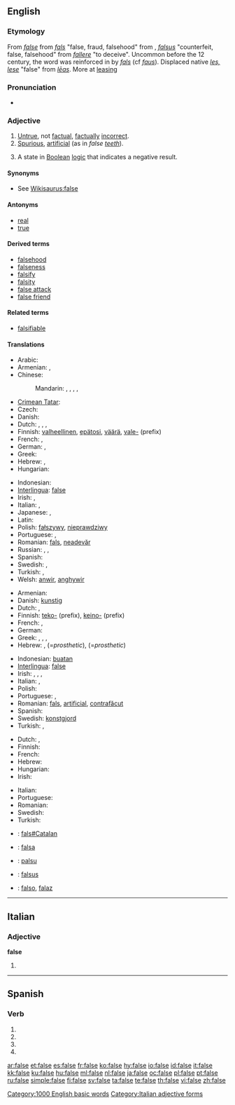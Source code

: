{{wikipedia|dab=false}}
==English==

===Etymology===
From {{etyl|enm}} ''[[#Middle English|false]]'' from {{etyl|ang}} ''[[fals#Old English|fals]]'' "false, fraud, falsehood" from {{etyl|la}}, ''[[falsus]]'' "counterfeit, false, falsehood" from ''[[fallere#Latin|fallere]]'' "to deceive". Uncommon before the 12 century, the word was reinforced in {{en}} by {{etyl|roa-nor|-}} ''[[fals#Anglo-Norman|fals]]'' (cf {{etyl|fro|-}} ''[[faus#Old French|faus]]''). Displaced native {{enm}} ''[[les#Middle English|les, lese]]'' "false" from {{ang}} ''[[leas#Old English|lēas]]''. More at [[leasing]]

===Pronunciation===
* {{audio|en-us-false.ogg|Audio (US)}}

===Adjective===
{{en-adj|fals|er}}

# [[untrue|Untrue]], not [[factual]], [[factually]] [[incorrect]].
# [[spurious|Spurious]], [[artificial]] (as in ''false [[tooth|teeth]]'').
# {{logic}} A state in [[Boolean]] [[logic]] that indicates a negative result.

====Synonyms====
* See [[Wikisaurus:false]]

====Antonyms====
* [[real]]
* [[true]]

====Derived terms====
* [[falsehood]]
* [[falseness]]
* [[falsify]]
* [[falsity]]
* [[false attack]]
* [[false friend]]

====Related terms====
* [[falsifiable]]

====Translations====
{{trans-top|untrue, not factual, wrong}}
* Arabic: {{t|ar|زائف|tr=zaa'if|sc=Arab}}
* Armenian: {{t-|hy|կեղծ|tr=keġç|sc=Armn|xs=Armenian}}, {{t-|hy|սխալ|tr=sxal|sc=Armn|xs=Armenian}}
* Chinese:
*: Mandarin: {{t-|cmn|假|tr=jiǎ|sc=Hani|xs=Mandarin}},  {{t|cmn|虛偽|sc=Hani|xs=Mandarin}},  {{t|cmn|虚伪|tr=xūwěi|sc=Hani|xs=Mandarin}},  {{t|cmn|虛假|sc=Hani|xs=Mandarin}},  {{t|cmn|虚假|tr=xūjiǎ|sc=Hani|xs=Mandarin}}
* [[Crimean Tatar]]: {{tø|crh|yañlış|xs=Crimean Tatar}}
* Czech: {{t-|cs|nepravdivý|m}}
* Danish: {{t-|da|falsk}}
* Dutch: {{t+|nl|onwaar}}, {{t+|nl|vals}}, {{t+|nl|fout}}, {{t|nl|onjuist}}
* Finnish: [[valheellinen]], [[epätosi]], [[väärä]], [[vale-]] (prefix)
* French: {{t+|fr|faux}}, {{t+|fr|incorrect}}
* German: {{t+|de|falsch}}, {{t+|de|unwahr}}
* Greek: {{t+|el|ψευδής|tr=pseuðís|sc=Grek}}
* Hebrew: {{he-translation|שקרי|shikrí}} {{m}}, {{he-translation|לא נכון|ló nakhón}} {{m}}
* Hungarian: {{t+|hu|hamis}}
{{trans-mid}}
* Indonesian: {{t-|id|salah|xs=Indonesian}}
* [[Interlingua]]: [[#Interlingua|false]]
* Irish: {{t|ga|bréagach|xs=Irish}}, {{t|ga|bréige|xs=Irish}}
* Italian: {{t+|it|falso}}, {{t+|it|errato}}
* Japanese: {{t+|ja|虚偽|tr=きょぎ, kyogi|sc=Jpan}},  {{t|ja|偽の|tr=にせの, nise-no|sc=Jpan}}
* Latin: {{t-|la|falsus}}
* Polish: [[fałszywy]], [[nieprawdziwy]]
* Portuguese: {{t+|pt|falso}}, {{t+|pt|errado}}
* Romanian: [[fals#Romanian|fals]], [[neadevăr]]
* Russian: {{t|ru|фальшивый|tr=fal'šívyj|sc=Cyrl}},  {{t|ru|ложный|tr=lóžnyj|sc=Cyrl}},  {{t|ru|неправильный|tr=neprávil'nyj|sc=Cyrl}}
* Spanish: {{t+|es|falso}}
* Swedish: {{t+|sv|falsk}}, {{t-|sv|osann}}
* Turkish: {{t+|tr|yanlış}}, {{t+|tr|yalan}}
* Welsh: [[anwir]], [[anghywir]]
{{trans-bottom}}

{{trans-top|spurious, artificial}}
* Armenian: {{t-|hy|կեղծ|tr=keġç|sc=Armn|xs=Armenian}}
* Danish: [[kunstig]]
* Dutch: {{t+|nl|vals}}, {{t|nl|onecht}}
* Finnish: [[teko-]] (prefix), [[keino-]] (prefix)
* French: {{t+|fr|faux}}, {{t+|fr|artificiel}}
* German: {{t+|de|falsch}}
* Greek: {{t+|el|ψευδής|tr=pseuðís|sc=Grek}}, {{t+|el|πλαστός|tr=plastós|sc=Grek}}, {{t+|el|κίβδηλος|tr=kívðilos|sc=Grek}}, {{t+|el|νόθος|tr=nóθos|sc=Grek}}
* Hebrew: {{he-translation|מזוייף|mezuyáf}} {{m}}, {{he-translation|תותב|totáv}} {{m}} (=''prosthetic''), {{he-translation|תותבת|totévet}} {{f}} (=''prosthetic'')
{{trans-mid}}
* Indonesian: [[buat|buatan]]
* [[Interlingua]]: [[#Interlingua|false]]
* Irish: {{t|ga|bréag-|xs=Irish}}, {{t|ga|bréagach|xs=Irish}}, {{t|ga|bréige|xs=Irish}}, {{t-|ga|falsa|xs=Irish}}
* Italian: {{t-|it|posticcio}}, {{t+|it|finto}}
* Polish: {{t+|pl|sztuczny}}
* Portuguese: {{t+|pt|falso}}, {{t+|pt|artificial}}
* Romanian: [[fals#Romanian|fals]], [[artificial#Romanian|artificial]], [[contrafăcut]]
* Spanish: {{t-|es|postiza}}
* Swedish: [[konstgjord]]
* Turkish: {{t+|tr|yapay}}, {{t+|tr|sahte}}
{{trans-bottom}}

{{trans-top|state in Boolean logic that indicates a negative result}}
* Dutch: {{t+|nl|onwaar}}, {{t+|nl|vals}}
* Finnish: {{t+|fi|epätosi}}
* French: {{t+|fr|faux}}
* Hebrew: {{he-translation|שקרי|shikrí}} {{m}}
* Hungarian: {{t+|hu|hamis}}
* Irish: {{t|ga|bréagach|xs=Irish}}
{{trans-mid}}
* Italian: {{t+|it|falso}}
* Portuguese: {{t+|pt|falso}}
* Romanian: {{t+|ro|fals|n}}
* Swedish: {{t+|sv|falskt}}
* Turkish: {{t+|tr|yanlış}}
{{trans-bottom}}

{{checktrans-top}}
* {{ttbc|Catalan}}: [[fals#Catalan]]
* {{ttbc|Ido}}: [[falsa]]
* {{ttbc|Indonesian}}: [[palsu]]
{{checktrans-mid}}
* {{ttbc|Latin}}: [[falsus]]
* {{ttbc|Spanish}}: [[falso]], [[falaz]]
{{checktrans-bottom}}

[[Category:1000 English basic words]]

----

==Italian==

===Adjective===
'''false''' {{p}}

# {{feminine of|falso#Adjective|falso}}

[[Category:Italian adjective forms]]

----

==Spanish==

===Verb===
{{es-verb-form|falsar}}

# {{es-verb form of|ending=ar|mood=imperative|pers=2|formal=yes|number=singular|[[falsar]]}}
# {{es-verb form of|ending=ar|mood=subjunctive|tense=present|pers=1|number=singular|[[falsar]]}}
# {{es-verb form of|ending=ar|mood=subjunctive|tense=present|pers=2|formal=yes|number=singular|[[falsar]]}}
# {{es-verb form of|ending=ar|mood=subjunctive|tense=present|pers=3|number=singular|[[falsar]]}}

[[ar:false]]
[[et:false]]
[[es:false]]
[[fr:false]]
[[ko:false]]
[[hy:false]]
[[io:false]]
[[id:false]]
[[it:false]]
[[kk:false]]
[[ku:false]]
[[hu:false]]
[[ml:false]]
[[nl:false]]
[[ja:false]]
[[oc:false]]
[[pl:false]]
[[pt:false]]
[[ru:false]]
[[simple:false]]
[[fi:false]]
[[sv:false]]
[[ta:false]]
[[te:false]]
[[th:false]]
[[vi:false]]
[[zh:false]]